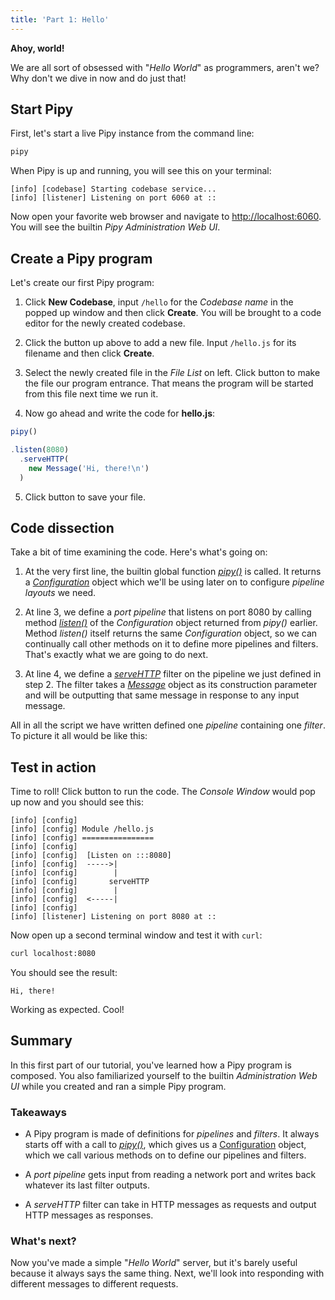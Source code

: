 ```yaml
---
title: 'Part 1: Hello'
---
```



**Ahoy, world!**

We are all sort of obsessed with "_Hello World_" as programmers, aren't we?
Why don't we dive in now and do just that!

## Start Pipy

First, let's start a live Pipy instance from the command line:

``` sh
pipy
```

When Pipy is up and running, you will see this on your terminal:

```
[info] [codebase] Starting codebase service...
[info] [listener] Listening on port 6060 at ::
```

Now open your favorite web browser and navigate to <http://localhost:6060>.
You will see the builtin _Pipy Administration Web UI_.

## Create a Pipy program

Let's create our first Pipy program:

1. Click **New Codebase**, input `/hello` for the _Codebase name_ in the
   popped up window and then click **Create**. You will be brought to
   a code editor for the newly created codebase.

2. Click the <PlusIcon/> button up above to add a new file. Input `/hello.js`
   for its filename and then click **Create**.

3. Select the newly created file in the _File List_ on left. Click <FlagIcon/>
   button to make the file our program entrance. That means the program
   will be started from this file next time we run it.

4. Now go ahead and write the code for **hello.js**:

``` js
pipy()

.listen(8080)
  .serveHTTP(
    new Message('Hi, there!\n')
  )
```

5. Click <SaveIcon/> button to save your file.

## Code dissection

Take a bit of time examining the code. Here's what's going on:

1. At the very first line, the builtin global function [_pipy()_](/reference/api/pipy)
   is called. It returns a [_Configuration_](/reference/api/Configuration)
   object which we'll be using later on to configure _pipeline layouts_ we need.

2. At line 3, we define a _port pipeline_ that listens on port 8080 by calling method
   [_listen()_](/reference/api/Configuration/listen) of the _Configuration_ object
   returned from _pipy()_ earlier. Method _listen()_ itself returns the same _Configuration_
   object, so we can continually call other methods on it to define more pipelines and
   filters. That's exactly what we are going to do next.

3. At line 4, we define a [_serveHTTP_](reference/classes/Configuration/serveHTTP) filter 
   on the pipeline we just defined in step 2. The filter takes a [_Message_](reference/classes/Message)
   object as its construction parameter and will be outputting that same message in
   response to any input message.

All in all the script we have written defined one _pipeline_ containing one _filter_.
To picture it all would be like this:

<div style="text-align: center">
  <SvgHelloPipeline/>
</div>

## Test in action

Time to roll! Click <PlayIcon/> button to run the code. The _Console Window_ would
pop up now and you should see this:

```
[info] [config]
[info] [config] Module /hello.js
[info] [config] ================
[info] [config]
[info] [config]  [Listen on :::8080]
[info] [config]  ----->|
[info] [config]        |
[info] [config]       serveHTTP
[info] [config]        |
[info] [config]  <-----|
[info] [config]  
[info] [listener] Listening on port 8080 at ::
```

Now open up a second terminal window and test it with `curl`:

``` sh
curl localhost:8080
```

You should see the result:

```
Hi, there!
```

Working as expected. Cool!

## Summary

In this first part of our tutorial, you've learned how a Pipy program
is composed. You also familiarized yourself to the builtin _Administration Web UI_
while you created and ran a simple Pipy program.

### Takeaways

* A Pipy program is made of definitions for _pipelines_ and _filters_. It always
  starts off with a call to [_pipy()_](/reference/api/pipy), which gives us
  a [Configuration](/reference/api/Configuration) object, which we call various
  methods on to define our pipelines and filters.

* A _port pipeline_ gets input from reading a network port and writes back whatever
  its last filter outputs.

* A _serveHTTP_ filter can take in HTTP messages as requests and output HTTP messages
  as responses.

### What's next?

Now you've made a simple "_Hello World_" server, but it's barely useful because it always
says the same thing. Next, we'll look into responding with different messages to different
requests.
